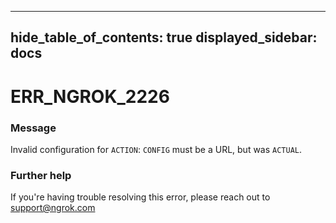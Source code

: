 

---
hide_table_of_contents: true
displayed_sidebar: docs
---


# ERR_NGROK_2226

### Message
Invalid configuration for `ACTION`: `CONFIG` must be a URL, but was `ACTUAL`.

<ErrorDetails error="err_ngrok_2226" />



### Further help
If you're having trouble resolving this error, please reach out to [support@ngrok.com](mailto:support@ngrok.com?subject=Help%20with%20ERR_NGROK_2226)

